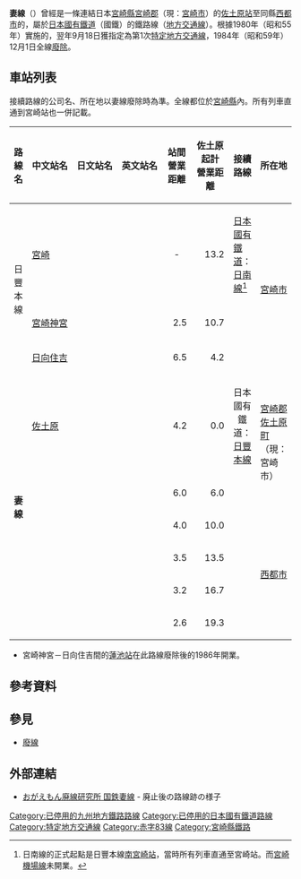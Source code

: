 {{Unreferenced|time=2020-07-14T05:39:10+00:00}}
{{Infobox 鐵道路線
|日文原名 = 妻線
|平假名 = つません
|羅馬拼音 = Tsuma sen
|路線名稱 = [[File:Japanese_National_Railway_logo.svg|50px]] 妻線
|路線顏色 = #999
|狀態 = [[廢線|廢線]]
|圖片 = Tsuma Line ruin01.jpg
|圖片大小 = 
|圖片說明 = 利用廢線跡的自行車道<br />舊妻站附近（1997年）
|所在地 = {{JPN}}[[宮崎縣|宮崎縣]]
|起點 = [[佐土原站|佐土原站]]
|終點 = {{link-ja|杉安站|杉安駅}}
|站數 = 6個
|通車 = 1913年12月15日
|廢除 = 1984年12月1日
|擁有者 = [[日本國有鐵道|日本國有鐵道]]
|營運者 = 日本國有鐵道
|路線距離 = 19.3公里
|軌距 = 1,067毫米
|軌道數量 = [[單線鐵路|單線]]
|電氣化方式 = 非電氣化
|閉塞方式 = Staff方式
|最高速度 = 
|路線圖 = {{妻線RDT}}
}}
'''妻線'''（{{jpn|j=妻線|hg=つません|rm=Tsuma sen|f=y}}）曾經是一條連結日本[[宮崎縣|宮崎縣]][[宮崎郡|宮崎郡]]{{link-ja|佐土原町|佐土原町}}（現：[[宮崎市|宮崎市]]）的[[佐土原站|佐土原站]]至同縣[[西都市|西都市]]的{{link-ja|杉安站|杉安駅}}，屬於[[日本國有鐵道|日本國有鐵道]]（國鐵）的鐵路線（[[地方交通線|地方交通線]]）。根據1980年（昭和55年）實施的{{link-ja|日本國有鐵道經營再建促進特別措置法|日本国有鉄道経営再建促進特別措置法|國鐵再建法}}，翌年9月18日獲指定為第1次[[特定地方交通線|特定地方交通線]]，1984年（昭和59年）12月1日全線[[廢線|廢除]]。
== 車站列表 ==
接續路線的公司名、所在地以妻線廢除時為準。全線都位於[[宮崎縣|宮崎縣]]內。所有列車直通到宮崎站也一併記載。
{| class="wikitable" rules="all"
|-
!style="text-align:center; width:1em;"|路線名
!style="width:5em;"|中文站名
!style="width:5em;"|日文站名
!style="width:5em;"|英文站名
!style="width:2.5em;"|站間營業距離
!style="width:3.5em;"|佐土原起計<br />營業距離
!接續路線
!所在地
|-
|rowspan="4" style="text-align:left; width:1em;"|日豐本線
|[[宮崎站|宮崎]]
|{{lang|ja|宮崎}}
|{{lang|en|Miyazaki}}
|style="text-align:center;"|-
|style="text-align:right;"|13.2
|style="text-align:left;"|[[日本國有鐵道|日本國有鐵道]]：[[日南線|日南線]]<ref group="*">日南線的正式起點是日豐本線[[南宮崎站|南宮崎站]]，當時所有列車直通至宮崎站。而[[宮崎機場線|宮崎機場線]]未開業。</ref>
|rowspan="3" style="white-space:nowrap;"|[[宮崎市|宮崎市]]
|-
|[[宮崎神宮站|宮崎神宮]]
|{{lang|ja|宮崎神宮}}
|{{lang|en|Miyazaki-Jingū}}
|style="text-align:right;"|2.5
|style="text-align:right;"|10.7
| 
|-
|[[日向住吉站|日向住吉]]
|{{lang|ja|日向住吉}}
|{{lang|en|Hyūga-Sumiyoshi}}
|style="text-align:right;"|6.5
|style="text-align:right;"|4.2
|style="text-align:center;"| 
|- style="height:.5em;"
|rowspan="2"|[[佐土原站|佐土原]]
|rowspan="2"|{{lang|ja|佐土原}}
|rowspan="2"|{{lang|en|Sadowara}}
|rowspan="2" style="text-align:right;"|4.2
|rowspan="2" style="text-align:right;"|0.0
|rowspan="2" style="text-align:center;"|日本國有鐵道：[[日豐本線|日豐本線]]
|rowspan="3" style="text-align:left;"|[[宮崎郡|宮崎郡]][[佐土原町|佐土原町]]<br />（現：宮崎市）
|- style="height:.5em;"
|rowspan="6" style="text-align:center; width:1em;"|'''妻線'''
|-
|{{link-ja|西佐土原站|西佐土原駅|西佐土原}}
|{{lang|ja|西佐土原}}
|{{lang|en|Nishi-Sadowara}}
|style="text-align:right;"|6.0
|style="text-align:right;"|6.0
| 
|-
|{{link-ja|黑生野站|黒生野駅|黑生野}}
|{{lang|ja|黒生野}}
|{{lang|en|Kurōno}}
|style="text-align:right;"|4.0
|style="text-align:right;"|10.0
|
|rowspan="4" style="text-align:ceter;"|[[西都市|西都市]]
|-
|{{link-ja|妻站|妻駅|妻}}
|{{lang|ja|妻}}
|{{lang|en|Tsuma}}
|style="text-align:right;"|3.5
|style="text-align:right;"|13.5
| 
|-
|{{link-ja|穗北站|穂北駅|穗北}}
|{{lang|ja|穂北}}
|{{lang|en|Hokita}}
|style="text-align:right;"|3.2
|style="text-align:right;"|16.7
| 
|-
|{{link-ja|杉安站|杉安駅|杉安}}
|{{lang|ja|杉安}}
|{{lang|en|Sugiyasu}}
|style="text-align:right;"|2.6
|style="text-align:right;"|19.3
| 
|}
{{Reflist|group="*"}}
*宮崎神宮－日向住吉間的[[蓮池站|蓮池站]]在此路線廢除後的1986年開業。

== 參考資料 ==
{{Reflist}}

== 參見 ==
* [[廢線|廢線]]

== 外部連結 ==
* [http://www.ogaemon.com/haisen/tuma-sen/tuma-pt1.html おがえもん廃線研究所 国鉄妻線]{{Wayback|url=http://www.ogaemon.com/haisen/tuma-sen/tuma-pt1.html |date=20200808161722 }} - 廃止後の路線跡の様子

{{妻線}}
{{特定地方交通線}}
{{赤字83線}}
{{DEFAULTSORT:Tsuma}}
[[Category:已停用的九州地方鐵路路線|Category:已停用的九州地方鐵路路線]]
[[Category:已停用的日本國有鐵道路線|Category:已停用的日本國有鐵道路線]]
[[Category:特定地方交通線|Category:特定地方交通線]]
[[Category:赤字83線|Category:赤字83線]]
[[Category:宮崎縣鐵路|Category:宮崎縣鐵路]]